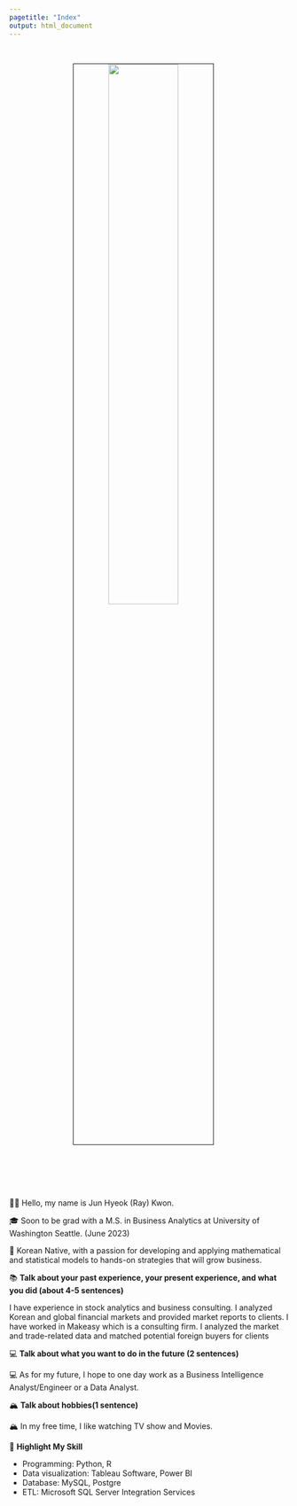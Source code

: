 ```yaml
---
pagetitle: "Index"
output: html_document
---
```


<link rel="stylesheet" href="styles.css" type="text/css">
<link rel="stylesheet" href="site_libs/academicons-1.9.1/css/academicons.min.css"/>

<br>

<p align="center">
<img src="images/profile_pic.jpg" style="width:50%; border:0.5px solid; margin-right: 20px" align="center">
</p>
<br>

 
<br><br><br>
👋🏽 Hello, my name is Jun Hyeok (Ray) Kwon.

🎓 Soon to be grad with a M.S. in Business Analytics at University of Washington Seattle. (June 2023)

🌇 Korean Native, with a passion for developing and applying mathematical and statistical models to hands-on strategies that will grow business.

📚 **Talk about your past experience, your present experience, and what you did (about 4-5 sentences)**

I have experience in stock analytics and business consulting. I analyzed Korean and global financial markets and provided market reports to clients. I have worked in Makeasy which is a consulting firm. I analyzed the market and trade-related data and matched potential foreign buyers for clients

💻 **Talk about what you want to do in the future (2 sentences)**

💻 As for my future, I hope to one day work as a Business Intelligence Analyst/Engineer or a Data Analyst.

🏔 **Talk about hobbies(1 sentence)**

🏔 In my free time, I like watching TV show and Movies.

💪 **Highlight My Skill**

+ Programming: Python, R
+ Data visualization: Tableau Software, Power BI
+ Database: MySQL, Postgre 
+ ETL: Microsoft SQL Server Integration Services 



